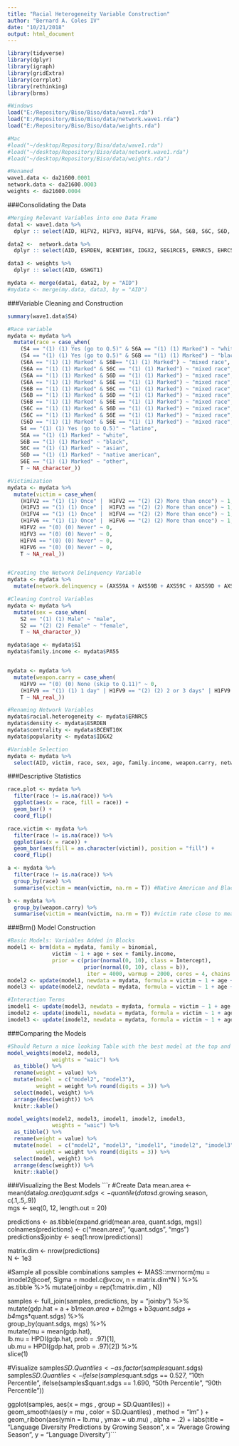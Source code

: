 ```yaml
---
title: "Racial Heterogeneity Variable Construction"
author: "Bernard A. Coles IV"
date: "10/21/2018"
output: html_document
---
```


```r
library(tidyverse)
library(dplyr)
library(igraph)
library(gridExtra)
library(corrplot)
library(rethinking)
library(brms)

#Windows
load("E:/Repository/Biso/Biso/data/wave1.rda")
load("E:/Repository/Biso/Biso/data/network.wave1.rda")
load("E:/Repository/Biso/Biso/data/weights.rda")

#Mac
#load("~/desktop/Repository/Biso/data/wave1.rda")
#load("~/desktop/Repository/Biso/data/network.wave1.rda")
#load("~/desktop/Repository/Biso/data/weights.rda")

#Renamed
wave1.data <- da21600.0001
network.data <- da21600.0003
weights <- da21600.0004
```

###Consolidating the Data
```r
#Merging Relevant Variables into one Data Frame
data1 <- wave1.data %>%
  dplyr :: select(AID, H1FV2, H1FV3, H1FV4, H1FV6, S6A, S6B, S6C, S6D, S6E, S4, S1, S2, PA55, H1FV9)

data2 <-  network.data %>%
  dplyr :: select(AID, ESRDEN, BCENT10X, IDGX2, SEG1RCE5, ERNRC5, EHRC5, AXS59A, AXS59B, AXS59C, AXS59D, AXS59E, AXS59F, AXS59G, SRCE51, SRCE52, SRCE53, SRCE54, SRCE55)

data3 <- weights %>%
  dplyr :: select(AID, GSWGT1)

mydata <- merge(data1, data2, by = "AID") 
#mydata <- merge(my.data, data3, by = "AID")
```

###Variable Cleaning and Construction 
```r
summary(wave1.data$S4)

#Race variable
mydata <- mydata %>%
  mutate(race = case_when(
    (S4 == "(1) (1) Yes (go to Q.5)" & S6A == "(1) (1) Marked") ~ "white latino",
    (S4 == "(1) (1) Yes (go to Q.5)" & S6B == "(1) (1) Marked") ~ "black latino",
    (S6A == "(1) (1) Marked" & S6B== "(1) (1) Marked") ~ "mixed race",
    (S6A == "(1) (1) Marked" & S6C == "(1) (1) Marked") ~ "mixed race",
    (S6A == "(1) (1) Marked" & S6D == "(1) (1) Marked") ~ "mixed race",
    (S6A == "(1) (1) Marked" & S6E == "(1) (1) Marked") ~ "mixed race",
    (S6B == "(1) (1) Marked" & S6C == "(1) (1) Marked") ~ "mixed race",
    (S6B == "(1) (1) Marked" & S6D == "(1) (1) Marked") ~ "mixed race",
    (S6B == "(1) (1) Marked" & S6E == "(1) (1) Marked") ~ "mixed race",
    (S6C == "(1) (1) Marked" & S6D == "(1) (1) Marked") ~ "mixed race",
    (S6C == "(1) (1) Marked" & S6E == "(1) (1) Marked") ~ "mixed race",
    (S6D == "(1) (1) Marked" & S6E == "(1) (1) Marked") ~ "mixed race",
    S4 == "(1) (1) Yes (go to Q.5)" ~ "latino", 
    S6A == "(1) (1) Marked" ~ "white",
    S6B == "(1) (1) Marked" ~ "black", 
    S6C == "(1) (1) Marked" ~ "asian", 
    S6D == "(1) (1) Marked" ~ "native american", 
    S6E == "(1) (1) Marked" ~ "other",
    T ~ NA_character_))

#Victimization
mydata <- mydata %>%
  mutate(victim = case_when(
    (H1FV2 == "(1) (1) Once" |  H1FV2 == "(2) (2) More than once") ~ 1,
    (H1FV3 == "(1) (1) Once" |  H1FV3 == "(2) (2) More than once") ~ 1,
    (H1FV4 == "(1) (1) Once" |  H1FV4 == "(2) (2) More than once") ~ 1,
    (H1FV6 == "(1) (1) Once" |  H1FV6 == "(2) (2) More than once") ~ 1,
    H1FV2 == "(0) (0) Never" ~ 0,
    H1FV3 == "(0) (0) Never" ~ 0,
    H1FV4 == "(0) (0) Never" ~ 0,
    H1FV6 == "(0) (0) Never" ~ 0,
    T ~ NA_real_))


#Creating the Network Delinquency Variable
mydata <- mydata %>%
  mutate(network.delinquency = (AXS59A + AXS59B + AXS59C + AXS59D + AXS59E + AXS59F + AXS59G)/7) 

#Cleaning Control Variables 
mydata <- mydata %>%
  mutate(sex = case_when(
    S2 == "(1) (1) Male" ~ "male",
    S2 == "(2) (2) Female" ~ "female",
    T ~ NA_character_))

mydata$age <- mydata$S1
mydata$family.income <- mydata$PA55


mydata <- mydata %>%
  mutate(weapon.carry = case_when(
    H1FV9 == "(0) (0) None (skip to Q.11)" ~ 0, 
    (H1FV9 == "(1) (1) 1 day" | H1FV9 == "(2) (2) 2 or 3 days" | H1FV9 == "(3) (3) 4 or 5 days" | H1FV9 == "(4) (4) 6 or more days") ~ 1,
    T ~ NA_real_))

#Renaming Network Variables
mydata$racial.heterogeneity <- mydata$ERNRC5
mydata$density <- mydata$ESRDEN
mydata$centrality <- mydata$BCENT10X
mydata$popularity <- mydata$IDGX2

#Variable Selection 
mydata <- mydata %>%
  select(AID, victim, race, sex, age, family.income, weapon.carry, network.delinquency, popularity, centrality, density)
```

###Descriptive Statistics 
```r
race.plot <- mydata %>%
  filter(race != is.na(race)) %>%
  ggplot(aes(x = race, fill = race)) +
  geom_bar() +
  coord_flip()

race.victim <- mydata %>%
  filter(race != is.na(race)) %>%
  ggplot(aes(x = race)) +
  geom_bar(aes(fill = as.character(victim)), position = "fill") + 
  coord_flip()

a <- mydata %>%
  filter(race != is.na(race)) %>%
  group_by(race) %>%
  summarise(victim = mean(victim, na.rm = T)) #Native American and Black Latinos are the most victimized racial groups

b <- mydata %>%
  group_by(weapon.carry) %>%
  summarise(victim = mean(victim, na.rm = T)) #victim rate close to mean for non carriers, much higher for carriers ~ 0.58
```

###Brm() Model Construction
```r
#Basic Models: Variables Added in Blocks
model1 <- brm(data = mydata, family = binomial,
              victim ~ 1 + age + sex + family.income,
              prior = c(prior(normal(0, 10), class = Intercept), 
                        prior(normal(0, 10), class = b)), 
                         iter = 4000, warmup = 2000, cores = 4, chains = 4)
model2 <- update(model1, newdata = mydata, formula = victim ~ 1 + age + sex + family.income + weapon.carry + network.delinquency)
model3 <- update(model2, newdata = mydata, formula = victim ~ 1 + age + sex + family.income + weapon.carry + network.delinquency + popularity + centrality + density)

#Interaction Terms
imodel1 <- update(model3, newdata = mydata, formula = victim ~ 1 + age + sex + family.income + weapon.carry + network.delinquency + popularity + centrality + density + network.delinquency*popularity)
imodel2 <- update(imodel1, newdata = mydata, formula = victim ~ 1 + age + sex + family.income + weapon.carry + network.delinquency + popularity + centrality + density + network.delinquency*centrality)
imodel3 <- update(imodel2, newdata = mydata, formula = victim ~ 1 + age + sex + family.income + weapon.carry + network.delinquency + popularity + centrality + density + network.delinquency*density)

```

###Comparing the Models
```r
#Should Return a nice looking Table with the best model at the top and the worst at the bottom
model_weights(model2, model3, 
              weights = "waic") %>%
  as_tibble() %>% 
  rename(weight = value) %>% 
  mutate(model  = c("model2", "model3"),
         weight = weight %>% round(digits = 3)) %>% 
  select(model, weight) %>% 
  arrange(desc(weight)) %>% 
  knitr::kable()

model_weights(model2, model3, imodel1, imodel2, imodel3, 
              weights = "waic") %>%
  as_tibble() %>% 
  rename(weight = value) %>% 
  mutate(model  = c("model2", "model3", "imodel1", "imodel2", "imodel3"),
         weight = weight %>% round(digits = 3)) %>% 
  select(model, weight) %>% 
  arrange(desc(weight)) %>% 
  knitr::kable()
```

###Visualizing the Best Models
```r
#Create Data
mean.area <- mean(data$log.area)                                            
quant.sdgs <- quantile(data$sd.growing.season, c(.1,.5,.9))                     
mgs <- seq(0, 12, length.out = 20)

predictions <- as.tibble(expand.grid(mean.area, quant.sdgs, mgs))   
colnames(predictions) <- c("mean.area", "quant.sdgs",  "mgs")      
predictions$joinby <- seq(1:nrow(predictions))                       

matrix.dim <- nrow(predictions)                                        
N <- 1e3                                                

#Sample all possible combinations
samples <- MASS::mvrnorm(mu = imodel2@coef, Sigma = model.c@vcov, n = matrix.dim*N ) %>%                        
  as.tibble %>% mutate(joinby = rep(1:matrix.dim , N))                       

samples <- full_join(samples, predictions, by = "joinby") %>%             
  mutate(gdp.hat = a + b1*mean.area + b2*mgs + b3*quant.sdgs + b4*mgs*quant.sdgs) %>%         
  group_by(quant.sdgs, mgs) %>%                              
  mutate(mu = mean(gdp.hat),                                  
        lb.mu = HPDI(gdp.hat, prob = .97)[1],                 
        ub.mu = HPDI(gdp.hat, prob = .97)[2]) %>%             
  slice(1)

#Visualize
samples$SD.Quantiles <- as.factor(samples$quant.sdgs)
samples$SD.Quantiles <- ifelse(samples$quant.sdgs == 0.527, "10th Percentile",
                             ifelse(samples$quant.sdgs == 1.690, "50th Percentile", "90th Percentile"))

ggplot(samples, aes(x = mgs , group = SD.Quantiles)) +
  geom_smooth(aes(y = mu , color = SD.Quantiles) , method = "lm" ) +
  geom_ribbon(aes(ymin = lb.mu , ymax = ub.mu) , alpha = .2)  +
  labs(title = "Language Diversity Predictions by Growing Season", x = "Average Growing Season", y = "Language Diversity")```

